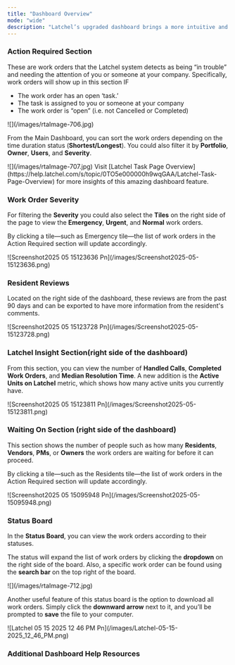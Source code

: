 ```yaml
---
title: "Dashboard Overview"
mode: "wide"
description: "Latchel’s upgraded dashboard brings a more intuitive and efficient experience, making it easier to manage work orders, track requests, and access key account settings—all in one place. With a modern interface and improved navigation, Dashboard 2.0 helps property managers and service providers streamline their workflow and get things done faster. Check out the new features and enhancements designed to simplify your day-to-day operations!"
---
```


### **Action Required Section**

These are work orders that the Latchel system detects as being “in trouble” and needing the attention of you or someone at your company. Specifically, work orders will show up in this section IF

- The work order has an open ‘task.’
- The task is assigned to you or someone at your company
- The work order is “open” (i.e. not Cancelled or Completed)

<Frame>
  ![](/images/rtaImage-706.jpg)
</Frame>

From the Main Dashboard, you can sort the work orders depending on the time duration status (**Shortest/Longest**). You could also filter it by **Portfolio**, **Owner**, **Users**, and **Severity**.

<Frame>
  ![](/images/rtaImage-707.jpg)
</Frame>

<Tip>
  Visit [Latchel Task Page Overview](https://help.latchel.com/s/topic/0TO5e000000h9wqGAA/Latchel-Task-Page-Overview) for more insights of this amazing dashboard feature.
</Tip>

### **Work Order Severity**

For filtering the **Severity** you could also select the **Tiles** on the right side of the page to view the **Emergency**, **Urgent**, and **Normal** work orders.

By clicking a tile—such as Emergency tile—the list of work orders in the Action Required section will update accordingly.

<Frame>
  ![Screenshot2025 05 15123636 Pn](/images/Screenshot2025-05-15123636.png)
</Frame>

### **Resident Reviews**

Located on the right side of the dashboard, these reviews are from the past 90 days and can be exported to have more information from the resident's comments.

<Frame>
  ![Screenshot2025 05 15123728 Pn](/images/Screenshot2025-05-15123728.png)
</Frame>

### **Latchel Insight Section**(right side of the dashboard)

From this section, you can view the number of **Handled Calls**, **Completed Work Orders**, and **Median Resolution Time**. A new addition is the **Active Units on Latchel** metric, which shows how many active units you currently have.

<Frame>
  ![Screenshot2025 05 15123811 Pn](/images/Screenshot2025-05-15123811.png)
</Frame>

### **Waiting On Section** (right side of the dashboard)

This section shows the number of people such as how many **Residents**, **Vendors**, **PMs**, or **Owners** the work orders are waiting for before it can proceed.

By clicking a tile—such as the Residents tile—the list of work orders in the Action Required section will update accordingly.

<Frame>
  ![Screenshot2025 05 15095948 Pn](/images/Screenshot2025-05-15095948.png)
</Frame>

### **Status Board**

In the **Status Board**, you can view the work orders according to their statuses. 

The status will expand the list of work orders by clicking the **dropdown** on the right side of the board. Also, a specific work order can be found using the **search bar** on the top right of the board.

<Frame>
  ![](/images/rtaImage-712.jpg)
</Frame>

Another useful feature of this status board is the option to download all work orders. Simply click the **downward arrow** next to it, and you’ll be prompted to **save** the file to your computer.

<Frame>
  ![Latchel 05 15 2025 12 46 PM Pn](/images/Latchel-05-15-2025_12_46_PM.png)
</Frame>

### **Additional Dashboard Help Resources**

<CardGroup cols={2}>
  <Card title="Latchel Task Page Overview" icon="diagram-subtask" iconType="duotone" color="#ff9b8a" href="https://help.latchel.com/s/topic/0TO5e000000h9wqGAA/Latchel-Task-Page-Overview">
    
  </Card>
  <Card title="Latchel Reports Overview" icon="file-csv" iconType="duotone" color="#ff9b8a" href="https://help.latchel.com/s/topic/0TO5e000000h9wqGAA/Latchel-Reports-Overview">
    
  </Card>
  <Card title="How to Access the Help Center Through Your Latchel Dashboard" icon="pen-ruler" iconType="duotone" href="https://help.latchel.com/s/topic/0TO5e000000h9wqGAA/How-to-Access-the-Help-Center-through-Your-Latchel-Dashboard">
    
  </Card>
  <Card title="Navigating the New Tool Tab in the Latchel Dashboard" icon="toolbox" iconType="duotone" href="https://help.latchel.com/s/topic/0TO5e000000h9wqGAA/Navigating-the-New-Tool-Tab-in-the-Latchel-Dashboard">
    
  </Card>
  <Card title="Quick Search Box for Work Orders" icon="box-open" iconType="duotone" href="https://help.latchel.com/s/topic/0TO5e000000h9wqGAA/Quick-Search-Box-for-Work-Orders">
    
  </Card>
  <Card title="Customizable Work Order Quick View" icon="inbox-full" iconType="duotone" href="https://help.latchel.com/s/topic/0TO5e000000h9wqGAA/Customizable-Work-Order-Quick-View">
    
  </Card>
  <Card title="How to Access and View a Resident Public Dashboard" icon="face-viewfinder" iconType="duotone" href="https://help.latchel.com/s/topic/0TO5e000000h9wqGAA/How-to-Access-and-View-a-Resident-Public-Dashboard">
    
  </Card>
</CardGroup>